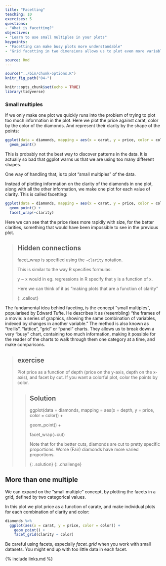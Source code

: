 ```yaml
---
title: "Facetting"
teaching: 10
exercises: 5
questions:
- "What is facetting?"
objectives:
- "Learn to use small multiples in your plots"
keypoints:
- "Facetting can make busy plots more understandable"
- "Grid facetting in two dimensions allows us to plot even more variables"

source: Rmd
---
```


```r
source("../bin/chunk-options.R")
knitr_fig_path("04-")
```

```r
knitr::opts_chunk$set(echo = TRUE)
library(tidyverse)
```

### Small multiples

If we only make one plot we quickly runs into the problem of trying to plot 
too much information in the plot. Here we plot the price against carat,
color by the color of the diamonds. And represent their clarity by the
shape of the points:

```r
ggplot(data = diamonds, mapping = aes(x = carat, y = price, color = color, shape = clarity)) +
  geom_point()
```

This is probably not the best way to discover patterns in the data. It is 
actually so bad that ggplot warns us that we are using too many different shapes.

One way of handling that, is to plot "small multiples" of the data. 

Instead of plotting information on the clarity of the diamonds in one plot,
along with all the other information, we make one plot for each value of 
clarity. This is called facetting:

```r
ggplot(data = diamonds, mapping = aes(x = carat, y = price, color = color)) +
  geom_point() +
  facet_wrap(~clarity)
```
Here we can see that the price rises more rapidly with size, for the better 
clarities, something that would have been impossible to see in the previous plot.

> ## Hidden connections
>
> facet_wrap is specified using the `~clarity` notation. 
> 
> This is similar to the way R specifies formulas:
> 
> y ~ x would in eg. regressions in R specify that y is a function of x. 
> 
> Here we can think of it as "making plots that are a function of clarity"
> 
{: .callout}

The fundamental idea behind faceting, is the concept "small multiples", popularised
by Edward Tufte. He describes it as (resembling) "the frames of a movie: a series 
of graphics, showing the same combination of variables, indexed by changes in 
another variable.” The method is also known as "trellis", "lattice", "grid" or
"panel" charts. They allows us to break down a very "busy" chart, containing too
much information, making it possible for the reader of the charts to walk
through them one category at a time, and make comparisons.



> ## exercise
>
> Plot price as a function of depth (price on the y-axis, depth on the x-axis),
> and facet by cut. If you want a colorful plot, color the points
> by color.
>
> > ## Solution
> >
> > ggplot(data = diamonds, mapping = aes(x = depth, y = price, color = color)) +
> >
> >  geom_point() +
> >
> >  facet_wrap(~cut)
> >
> > Note that for the better cuts, diamonds are cut to pretty
> > specific proportions. Worse (Fair) diamonds have more 
> > varied proportions.
> >
> {: .solution}
{: .challenge}

## More than one multiple

We can expand on the "small multiple" concept, by plotting the
facets in a grid, defined by two categorical values.

In this plot we plot price as a function of carate, and 
make individual plots for each combination of clarity and color:

```r
diamonds %>% 
  ggplot(aes(x = carat, y = price, color = color)) +
    geom_point() +
    facet_grid(clarity ~ color)
```

Be careful using facets, especially *facet_grid* when you work
with small datasets. You might end up with too little data in 
each facet.

{% include links.md %}